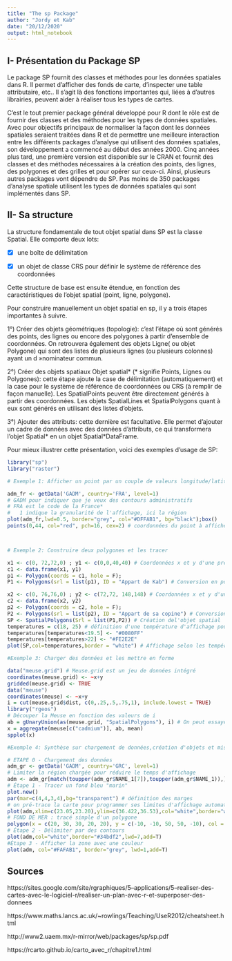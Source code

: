 ```yaml
---
title: "The sp Package"
author: "Jordy et Kab"
date: "20/12/2020"
output: html_notebook
---
```


## I- Présentation du Package SP

   Le package SP fournit des classes et méthodes pour les données spatiales dans R. Il permet d’afficher des fonds de carte, d’inspecter une table attributaire, etc.. Il s’agit là des fonctions importantes qui, liées à d'autres librairies, peuvent aider à réaliser tous les types de cartes.

C’est le tout  premier package général développé pour R dont le rôle est de fournir des classes et des méthodes pour les types de données spatiales.  Avec pour objectifs principaux de normaliser la façon dont les données spatiales seraient traitées dans R et de permettre une meilleure interaction entre les différents packages  d'analyse qui utilisent des données spatiales, son développement  a commencé au début des années 2000. Cinq années plus tard, une première version est disponible sur le CRAN et fournit des classes et des méthodes nécessaires à la création des points, des lignes, des polygones et des grilles et pour opérer sur ceux-ci. Ainsi, plusieurs autres packages vont dépendre de SP. Pas moins de 350 packages d'analyse spatiale utilisent les types de données spatiales qui sont implémentés dans SP.



## II- Sa structure

La structure fondamentale de tout objet spatial dans SP est la classe Spatial. Elle comporte deux lots:

- [x] une boîte de délimitation

- [x] un objet de classe CRS pour définir le système de référence des coordonnées

Cette structure de base est ensuite étendue, en fonction des caractéristiques de l'objet spatial (point, ligne, polygone).

Pour construire manuellement un objet spatial en sp, il y a trois étapes importantes à suivre. 

1°) Créer des objets géométriques (topologie): c’est l’étape où sont générés des points, des lignes ou encore des polygones à partir d’ensemble de coordonnées. On retrouvera également des objets Ligne( ou objet Polygone) qui sont des listes de plusieurs lignes (ou plusieurs colonnes) ayant un d »nominateur commun.


2°) Créer des objets spatiaux Objet spatial* (* signifie Points, Lignes ou Polygones): cette étape ajoute la case de délimitation (automatiquement) et la case pour le système de référence de coordonnées ou CRS (à remplir de façon manuelle). Les SpatialPoints peuvent être directement générés à partir des coordonnées. Les objets SpatialLines et SpatialPolygons quant à eux sont générés en utilisant des listes d'objets.

3°) Ajouter des attributs: cette dernière est facultative. Elle permet d’ajouter un cadre de données avec des données d'attributs, ce qui transformera l’objet Spatial* en un objet Spatial*DataFrame.

Pour mieux illustrer cette présentation, voici des exemples d’usage de SP:


```r
library("sp")
library("raster")

# Exemple 1: Afficher un point par un couple de valeurs longitude/latitude

adm_fr <- getData('GADM', country='FRA', level=1)
# GADM pour indiquer que je veux des contours administratifs
# FRA est le code de la France*
#   1 indique la granularité de l'affichage, ici la région
plot(adm_fr,lwd=0.5, border="grey", col="#DFFAB1", bg="black");box()
points(0,44, col="red", pch=16, cex=2) # coordonnées du point à afficher




```
```r
# Exemple 2: Construire deux polygones et les tracer 

x1 <- c(0, 72,72,0) ; y1 <- c(0,0,40,40) # Coordonnées x et y d'une première salle 
c1 <- data.frame(x1, y1)
p1 <- Polygon(coords = c1, hole = F);
P1 <- Polygons(srl = list(p1), ID = "Appart de Kab") # Conversion en polygone

x2 <- c(0, 76,76,0) ; y2 <- c(72,72, 148,148) # Coordonnées x et y d'une autre salle
c2 <- data.frame(x2, y2)
p2 <- Polygon(coords = c2, hole = F);
P2 <- Polygons(srl = list(p2), ID = "Appart de sa copine") # Conversion en polygone
SP <- SpatialPolygons(Srl = list(P1,P2)) # Création del'objet spatial 
temperatures = c(18, 25) # définition d'une température d'affichage pour chaque salle
temperatures[temperatures<19.5] <- "#0080FF"
temperatures[temperatures>22] <- "#FE2E2E"
plot(SP,col=temperatures,border = "white") # Affichage selon les températures

```
```r
#Exemple 3: Charger des données et les mettre en forme

data("meuse.grid") # Meuse.grid est un jeu de données intégré
coordinates(meuse.grid) <- ~x+y
gridded(meuse.grid) <- TRUE
data("meuse")
coordinates(meuse) <- ~x+y
i = cut(meuse.grid$dist, c(0,.25,.5,.75,1), include.lowest = TRUE)
library("rgeos")
# Découper la Meuse en fonction des valeurs de i
ab = gUnaryUnion(as(meuse.grid, "SpatialPolygons"), i) # On peut essayer aussi meuse.grid$part.a à la place de i
x = aggregate(meuse[c("cadmium")], ab, mean)
spplot(x)

```
```r
#Exemple 4: Synthèse sur chargement de données,création d'objets et mise en forme

# ETAPE 0 - Chargement des données
adm_gr <- getData('GADM', country='GRC', level=1)
# Limiter la région chargée pour réduire le temps d'affichage
adm <- adm_gr[match(toupper(adm_gr$NAME_1[7]),toupper(adm_gr$NAME_1)),]# Péloponnèse
# Étape 1 - Tracer un fond bleu "marin"
plot.new()
par(mar=c(4,4,3,4),bg="transparent") # définition des marges
# on pré-trace la carte pour programmer ses limites d'affichage automatiquement
plot(adm,xlim=c(23.05,23.20),ylim=c(36.422,36.53),col="white",border="white",lwd=50) ; box()
# FOND DE MER : tracé simple d'un polygone
polygon(x = c(20, 30, 30, 20, 20), y = c(-10, -10, 50, 50, -10), col = "#bbe6fb", border = "transparent")
# Étape 2 - Délimiter par des contours
plot(adm,col="white",border="#34bdf2",lwd=7,add=T)
#Étape 3 - Afficher la zone avec une couleur
plot(adm, col="#FAFAB1", border="grey", lwd=1,add=T) 
```

##  Sources



https://sites.google.com/site/rgraphiques/5--applications/5--realiser-des-cartes-avec-le-logiciel-r/realiser-un-plan-avec-r-et-superposer-des-donnees

  
https://www.maths.lancs.ac.uk/~rowlings/Teaching/UseR2012/cheatsheet.html

http://www2.uaem.mx/r-mirror/web/packages/sp/sp.pdf

https://rcarto.github.io/carto_avec_r/chapitre1.html
